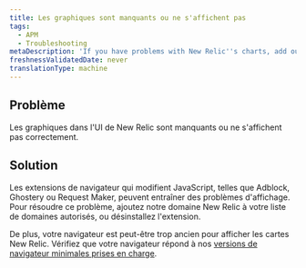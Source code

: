 ```yaml
---
title: Les graphiques sont manquants ou ne s'affichent pas
tags:
  - APM
  - Troubleshooting
metaDescription: 'If you have problems with New Relic''s charts, add our site to the allow list in your ad blocker, or upgrade your browser.'
freshnessValidatedDate: never
translationType: machine
---
```


## Problème

Les graphiques dans l&apos;UI de New Relic sont manquants ou ne s&apos;affichent pas correctement.

## Solution

Les extensions de navigateur qui modifient JavaScript, telles que Adblock, Ghostery ou Request Maker, peuvent entraîner des problèmes d&apos;affichage. Pour résoudre ce problème, ajoutez notre domaine New Relic à votre liste de domaines autorisés, ou désinstallez l&apos;extension.

De plus, votre navigateur est peut-être trop ancien pour afficher les cartes New Relic. Vérifiez que votre navigateur répond à nos [versions de navigateur minimales prises en charge](/docs/apm/new-relic-apm/getting-started/supported-browsers).